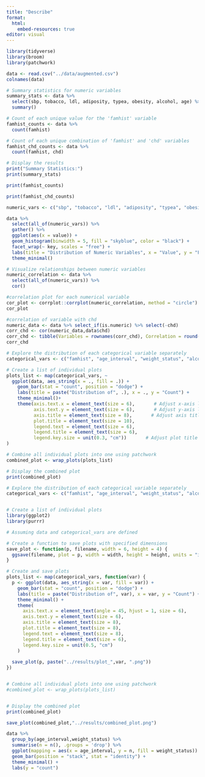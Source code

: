 ```yaml
---
title: "Describe"
format:
  html:
    embed-resources: true
editor: visual
---
```


```r
library(tidyverse)
library(broom)
library(patchwork)

```

```r
data <- read.csv("../data/augmented.csv")
colnames(data)
```

```r
# Summary statistics for numeric variables
summary_stats <- data %>%
  select(sbp, tobacco, ldl, adiposity, typea, obesity, alcohol, age) %>%
  summary()
```

```r
# Count of each unique value for the 'famhist' variable
famhist_counts <- data %>%
  count(famhist)
```

```r
# Count of each unique combination of 'famhist' and 'chd' variables
famhist_chd_counts <- data %>%
  count(famhist, chd)
```

```r
# Display the results
print("Summary Statistics:")
print(summary_stats)
```

```r
print(famhist_counts)
```

```r
print(famhist_chd_counts)
```

```r
numeric_vars <- c("sbp", "tobacco", "ldl", "adiposity", "typea", "obesity", "alcohol", "age")

data %>%
  select(all_of(numeric_vars)) %>%
  gather() %>%
  ggplot(aes(x = value)) +
  geom_histogram(binwidth = 5, fill = "skyblue", color = "black") +
  facet_wrap(~ key, scales = "free") +
  labs(title = "Distribution of Numeric Variables", x = "Value", y = "Frequency") +
  theme_minimal()
```

```r
# Visualize relationships between numeric variables
numeric_correlation <- data %>%
  select(all_of(numeric_vars)) %>%
  cor()
```

```r
#correlation plot for each numerical variable
cor_plot <- corrplot::corrplot(numeric_correlation, method = "circle")
cor_plot
```

```r
#correlation of variable with chd 
numeric_data <- data %>% select_if(is.numeric) %>% select(-chd)
corr_chd <- cor(numeric_data,data$chd)
corr_chd <- tibble(Variables = rownames(corr_chd), Correlation = round(corr_chd,4))
corr_chd
```

```r

# Explore the distribution of each categorical variable separately
categorical_vars <- c("famhist", "age_interval", "weight_status", "alcohol_status", "exercise_habits", "inheritance", "chd_status")

# Create a list of individual plots
plots_list <- map(categorical_vars, ~
  ggplot(data, aes_string(x = ., fill = .)) +
    geom_bar(stat = "count", position = "dodge") +
    labs(title = paste("Distribution of", .), x = ., y = "Count") +
    theme_minimal()+
    theme(axis.text.x = element_text(size = 6),       # Adjust x-axis label font size
          axis.text.y = element_text(size = 6),       # Adjust y-axis label font size
          axis.title = element_text(size = 8),       # Adjust axis title font size
          plot.title = element_text(size = 10),
          legend.text = element_text(size = 6),
          legend.title = element_text(size = 6),
          legend.key.size = unit(0.3, "cm"))       # Adjust plot title font size
)

# Combine all individual plots into one using patchwork
combined_plot <- wrap_plots(plots_list)

# Display the combined plot
print(combined_plot)

```

```r

# Explore the distribution of each categorical variable separately
categorical_vars <- c("famhist", "age_interval", "weight_status", "alcohol_status", "exercise_habits", "inheritance", "chd_status")


# Create a list of individual plots
library(ggplot2)
library(purrr)

# Assuming data and categorical_vars are defined

# Create a function to save plots with specified dimensions
save_plot <- function(p, filename, width = 6, height = 4) {
  ggsave(filename, plot = p, width = width, height = height, units = "in", dpi = 300)
}

# Create and save plots
plots_list <- map(categorical_vars, function(var) {
  p <- ggplot(data, aes_string(x = var, fill = var)) +
    geom_bar(stat = "count", position = "dodge") +
    labs(title = paste("Distribution of", var), x = var, y = "Count") +
    theme_minimal() +
    theme(
      axis.text.x = element_text(angle = 45, hjust = 1, size = 6),
      axis.text.y = element_text(size = 6),
      axis.title = element_text(size = 8),
      plot.title = element_text(size = 8),
      legend.text = element_text(size = 8),
      legend.title = element_text(size = 6),
      legend.key.size = unit(0.5, "cm")
    )
  
  save_plot(p, paste("../results/plot_",var, ".png"))
})


# Combine all individual plots into one using patchwork
#combined_plot <- wrap_plots(plots_list)


# Display the combined plot
print(combined_plot)

save_plot(combined_plot,"../results/combined_plot.png")

```

```r
data %>% 
  group_by(age_interval,weight_status) %>% 
  summarise(n = n(), .groups = 'drop') %>% 
  ggplot(mapping = aes(x = age_interval, y = n, fill = weight_status)) +
  geom_bar(position = "stack", stat = "identity") + 
  theme_minimal() + 
  labs(y = "count")
```
